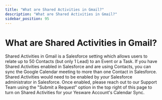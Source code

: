 ```yaml
---
title: "What are Shared Activities in Gmail?"
description: "What are Shared Activities in Gmail?"
sidebar_position: 95
---
```


# What are Shared Activities in Gmail?

Shared Activities in Gmail is a Salesforce setting which allows users to relate up to 50 Contacts (but only 1 Lead) to an Event or a Task.
If you have Shared Activities enabled in Salesforce and are using Contacts, you can sync the Google Calendar meeting to more than one Contact in Salesforce.
Shared Activities would need to be enabled by *your* Salesforce administrator in Salesforce. Once enabled, please reach out to our Support Team using the "Submit a Request" option in the top right of this page to turn on Shared Activities for your Yesware Account's Calendar Sync.
